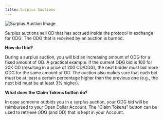 ```yaml
---
title: Surplus Auctions
---
```


<img src="./img/Surplus Auction Image.png" alt="Surplus Auction Image" />

Surplus auctions sell OD that has accrued inside the protocol in exchange for ODG. The ODG that is received by an auction is burned.

**How do I bid?**

During a surplus auction, you will bid an increasing amount of ODG for a fixed amount of OD. A practical example: if the current ODG bid is 100 for 20K OD (resulting in a price of 200 OD/ODG), the next bidder must bid more ODG for the same amount of OD. The auction also makes sure that each bid must be at least a certain percentage higher than the previous one (e.g., the next bid must be at least 3% higher).

**What does the Claim Tokens button do?**

In case someone outbids you in a surplus auction, your ODG bid will be reimbursed to your Open Dollar Account. The “Claim Tokens” button can be used to retrieve ODG (and OD) that is kept in your Account.
